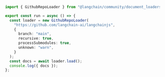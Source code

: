 ```typescript
import { GithubRepoLoader } from "@langchain/community/document_loaders/web/github";

export const run = async () => {
  const loader = new GithubRepoLoader(
    "https://github.com/langchain-ai/langchainjs",
    {
      branch: "main",
      recursive: true,
      processSubmodules: true,
      unknown: "warn",
    }
  );
  const docs = await loader.load();
  console.log({ docs });
};
```